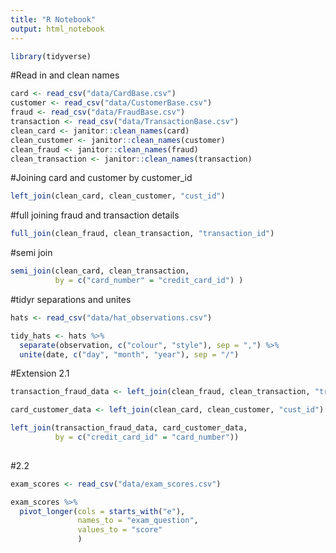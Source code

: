 ```yaml
---
title: "R Notebook"
output: html_notebook
---
```

```r
library(tidyverse)
```

#Read in and clean names
```r
card <- read_csv("data/CardBase.csv")
customer <- read_csv("data/CustomerBase.csv")
fraud <- read_csv("data/FraudBase.csv")
transaction <- read_csv("data/TransactionBase.csv")
clean_card <- janitor::clean_names(card)
clean_customer <- janitor::clean_names(customer)
clean_fraud <- janitor::clean_names(fraud)
clean_transaction <- janitor::clean_names(transaction)
```
#Joining card and customer by customer_id
```r
left_join(clean_card, clean_customer, "cust_id")
```
#full joining fraud and transaction details
```r
full_join(clean_fraud, clean_transaction, "transaction_id")
```
#semi join
```r
semi_join(clean_card, clean_transaction, 
          by = c("card_number" = "credit_card_id") )
```
#tidyr separations and unites
```r
hats <- read_csv("data/hat_observations.csv")

tidy_hats <- hats %>% 
  separate(observation, c("colour", "style"), sep = ",") %>% 
  unite(date, c("day", "month", "year"), sep = "/")
```
#Extension 2.1

```r
transaction_fraud_data <- left_join(clean_fraud, clean_transaction, "transaction_id") 

card_customer_data <- left_join(clean_card, clean_customer, "cust_id")

left_join(transaction_fraud_data, card_customer_data, 
          by = c("credit_card_id" = "card_number"))
  

```

#2.2
```r
exam_scores <- read_csv("data/exam_scores.csv")

exam_scores %>% 
  pivot_longer(cols = starts_with("e"),
               names_to = "exam_question",
               values_to = "score"
               )
```

